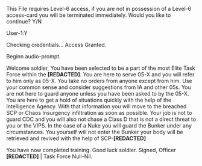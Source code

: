 This File requires Level-6 access, if you are not in possession of a Level-6 access-card you will be terminated immediately.
Would you like to continue?
Y/N

User-1:Y

Checking credentials...
Access Granted.

Beginn audio-prompt.

Welcome soldier, You have been selected to be a part of the most Elite Task Force within the **[REDACTED]**. You are here to serve 05-X and you will refer to him only as 05-X. You take no orders from anyone except from him. Use your common sense and consider suggestions from IA and other 05s. You are not here to guard anyone unless you have been asked to by the 05-X. You are here to get a hold of situations quickly with the help of the Intelligence Agency. With that information you will move to the breached SCP or Chaos Insurgency infiltration as soon as possible. Your job is not to guard CDC and you will also not chase a Class D that is not a direct threat to you or the VIPS. In the case of a Nuke you will guard the Bunker under any circumstances. You yourself will not enter the Bunker your body will be retrieved and revived with the help of SCP-**[REDACTED]** 

You have now completed training.
Good luck soldier.
Signed, Officer **[REDACTED]** | Task Force Null-Nil.
